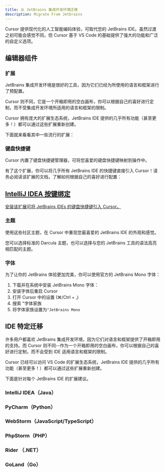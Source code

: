 ```yaml
---
title: 从 JetBrains 集成开发环境迁移
description: Migrate From Jetbrains
---
```


 
Cursor 提供现代化的人工智能编码体验，可取代您的 JetBrains IDE。虽然过渡之初可能会感觉不同，但 Cursor 基于 VS Code 的基础提供了强大的功能和广泛的自定义选项。

## 编辑器组件

### 扩展

JetBrains 集成开发环境是很好的工具，因为它们已经为所使用的语言和框架进行了预配置。

Cursor 则不同，它是一个开箱即用的空白画布，你可以根据自己的喜好进行定制，而不受集成开发环境所适用的语言和框架的限制。

Cursor 拥有庞大的扩展生态系统，JetBrains IDE 提供的几乎所有功能（甚至更多！）都可以通过这些扩展重新创建。

下面就来看看其中一些流行的扩展：

### 键盘快捷键

Cursor 内置了键盘快捷键管理器，可将您喜爱的键盘快捷键映射到操作中。

有了这个扩展，你可以将几乎所有 JetBrains IDE 的快捷键直接引入 Cursor！请务必阅读该扩展的文档，了解如何根据自己的喜好进行配置：

## [IntelliJ IDEA 按键绑定](https://marketplace.visualstudio.com/items?itemName=k--kato.intellij-idea-keybindings)

[安装该扩展可将 JetBrains IDEs 的键盘快捷键引入 Cursor。](https://marketplace.visualstudio.com/items?itemName=k--kato.intellij-idea-keybindings)

### 主题

使用这些社区主题，在 Cursor 中重现您最喜爱的 JetBrains IDE 的外观和感觉。

您可以选择标准的 Darcula 主题，也可以选择与您的 JetBrains 工具的语法高亮相匹配的主题。

### 字体

为了让你的 JetBrains 体验更加完美，你可以使用官方的 JetBrains Mono 字体：

1. 下载并在系统中安装 JetBrains Mono 字体：
2. 安装字体后重启 Cursor
3. 打开 Cursor 中的设置 (⌘/Ctrl + ,)
4. 搜索 "字体家族
5. 将字体家族设置为`"JetBrains Mono`

## IDE 特定迁移

许多用户都喜欢 JetBrains 集成开发环境，因为它们对语言和框架提供了开箱即用的支持。而 Cursor 则不同--作为一个开箱即用的空白画布，你可以根据自己的喜好进行定制，而不会受到 IDE 适用语言和框架的限制。

Cursor 已经可以访问 VS Code 的扩展生态系统，JetBrains IDE 提供的几乎所有功能（甚至更多！）都可以通过这些扩展重新创建。

下面是针对每个 JetBrains IDE 的扩展建议。

### IntelliJ IDEA（Java）

### PyCharm（Python）

### WebStorm（JavaScript/TypeScript）

### PhpStorm（PHP）

### Rider （.NET）

### GoLand（Go）